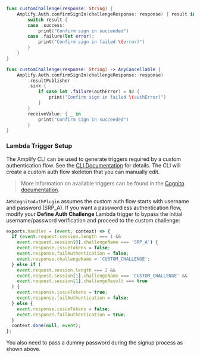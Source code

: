 <BlockSwitcher>

<Block name="Listener (iOS 11+)">

```swift
func customChallenge(response: String) {
    Amplify.Auth.confirmSignIn(challengeResponse: response) { result in
        switch result {
        case .success:
            print("Confirm sign in succeeded")   
        case .failure(let error):
            print("Confirm sign in failed \(error)")
        }
    }
}
```

</Block>

<Block name="Combine (iOS 13+)">

```swift
func customChallenge(response: String) -> AnyCancellable {
    Amplify.Auth.confirmSignIn(challengeResponse: response)
        .resultPublisher
        .sink {
            if case let .failure(authError) = $0 {
                print("Confirm sign in failed \(authError)")
            }
        }
        receiveValue: { _ in
            print("Confirm sign in succeeded")
        }
}
```

</Block>

</BlockSwitcher>

### Lambda Trigger Setup

The Amplify CLI can be used to generate triggers required by a custom authentication flow. See the [CLI Documentation](/cli/usage/lambda-triggers) for details. The CLI will create a custom auth flow skeleton that you can manually edit. 

> More information on available triggers can be found in the [Cognito documentation](https://docs.aws.amazon.com/cognito/latest/developerguide/user-pool-lambda-challenge.html).

`AWSCognitoAuthPlugin` assumes the custom auth flow starts with username and password (SRP_A). If you want a passwordless authentication flow, modify your **Define Auth Challenge** Lambda trigger to bypass the initial username/password verification and proceed to the custom challenge:

```javascript
exports.handler = (event, context) => {
  if (event.request.session.length === 1 && 
    event.request.session[0].challengeName === 'SRP_A') {
    event.response.issueTokens = false;
    event.response.failAuthentication = false;
    event.response.challengeName = 'CUSTOM_CHALLENGE';
  } else if (
    event.request.session.length === 2 &&
    event.request.session[1].challengeName === 'CUSTOM_CHALLENGE' &&
    event.request.session[1].challengeResult === true
  ) {
    event.response.issueTokens = true;
    event.response.failAuthentication = false;
  } else {
    event.response.issueTokens = false;
    event.response.failAuthentication = true;
  }
  context.done(null, event);
};
```
You also need to pass a dummy password during the signup process as shown above.